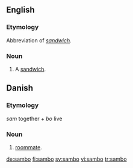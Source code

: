 {{see|Sambo}}
==English==

===Etymology===
Abbreviation of ''[[sandwich]]''.

===Noun===
{{en-noun}}
{{wikipedia|Sandwich}}

# {{slang|Ireland}} A [[sandwich]].

==Danish==

===Etymology===
''sam'' together + ''bo'' live

===Noun===

# [[roommate]].

[[de:sambo]]
[[fi:sambo]]
[[sv:sambo]]
[[vi:sambo]]
[[tr:sambo]]